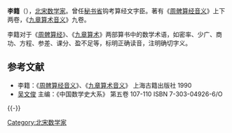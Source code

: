 '''李籍'''（{{bd|？||？||}}），[[北宋|北宋]][[数学家|数学家]]。曾任[[秘书省|秘书省]]钩考算经文字臣。著有《[[周髀算经音义|周髀算经音义]]》上下两卷，《[[九章算术音义|九章算术音义]]》九卷。

李籍对于《[[周髀算经|周髀算经]]》、《[[九章算术|九章算术]]》两部算书中的数学术语，如密率、少广、商功、方程、参差、课分、盈不足等，标明正确读音，注明确切字义。

== 参考文献 ==
{{Reflist}}
* 李籍：《[[周髀算经音义|周髀算经音义]]》、《[[九章算术音义|九章算术音义]]》 上海古籍出版社 1990  
* [[吴文俊|吴文俊]] 主编：《中国数学史大系》 第五卷  107-110 ISBN  7-303-04926-6/O

{{-}}
{{中国数学史}}

[[Category:北宋数学家|Category:北宋数学家]]
